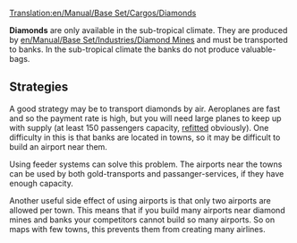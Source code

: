 [[Translation:en/Manual/Base Set/Cargos/Diamonds]]
{{en/Manual/Base Set/Cargos/Cargo|
name=Diamonds|
image=en/Manual/Base Set/Cargos/Diamonds.png|
produced=[[en/Manual/Base Set/Industries/Diamond Mine]]|
accepted=[[en/Manual/Base Set/Industries/Bank]]
}}


'''Diamonds''' are only available in the sub-tropical climate. They are produced by [[en/Manual/Base Set/Industries/Diamond Mine]]s and must be transported to banks. In the sub-tropical climate the banks do not produce valuable-bags.

== Strategies ==
A good strategy may be to transport diamonds by air. Aeroplanes are fast and so the payment rate is high, but you will need large planes to keep up with supply (at least 150 passengers capacity, [[en/Manual/Refit|refitted]] obviously). One difficulty in this is that banks are located in towns, so it may be difficult to build an airport near them.

Using feeder systems can solve this problem. The airports near the towns can be used by both gold-transports and passanger-services, if they have enough capacity.

Another useful side effect of using airports is that only two airports are allowed per town. This means that if you build many airports near diamond mines and banks your competitors cannot build so many airports. So on maps with few towns, this prevents them from creating many airlines.